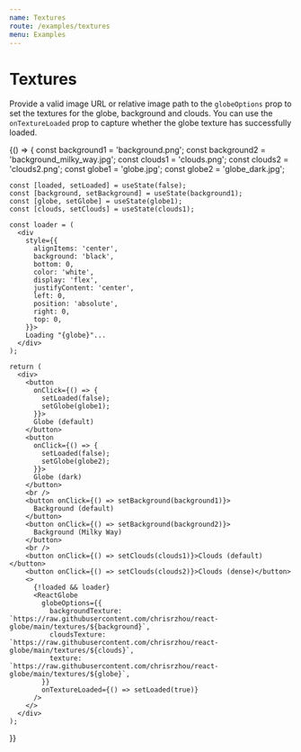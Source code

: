 ```yaml
---
name: Textures
route: /examples/textures
menu: Examples
---
```




# Textures

Provide a valid image URL or relative image path to the `globeOptions` prop to set the textures for the globe, background and clouds. You can use the `onTextureLoaded` prop to capture whether the globe texture has successfully loaded.

<Playground>
  {() => {
    const background1 = 'background.png';
    const background2 = 'background_milky_way.jpg';
    const clouds1 = 'clouds.png';
    const clouds2 = 'clouds2.png';
    const globe1 = 'globe.jpg';
    const globe2 = 'globe_dark.jpg';

    const [loaded, setLoaded] = useState(false);
    const [background, setBackground] = useState(background1);
    const [globe, setGlobe] = useState(globe1);
    const [clouds, setClouds] = useState(clouds1);

    const loader = (
      <div
        style={{
          alignItems: 'center',
          background: 'black',
          bottom: 0,
          color: 'white',
          display: 'flex',
          justifyContent: 'center',
          left: 0,
          position: 'absolute',
          right: 0,
          top: 0,
        }}>
        Loading "{globe}"...
      </div>
    );

    return (
      <div>
        <button
          onClick={() => {
            setLoaded(false);
            setGlobe(globe1);
          }}>
          Globe (default)
        </button>
        <button
          onClick={() => {
            setLoaded(false);
            setGlobe(globe2);
          }}>
          Globe (dark)
        </button>
        <br />
        <button onClick={() => setBackground(background1)}>
          Background (default)
        </button>
        <button onClick={() => setBackground(background2)}>
          Background (Milky Way)
        </button>
        <br />
        <button onClick={() => setClouds(clouds1)}>Clouds (default)</button>
        <button onClick={() => setClouds(clouds2)}>Clouds (dense)</button>
        <>
          {!loaded && loader}
          <ReactGlobe
            globeOptions={{
              backgroundTexture: `https://raw.githubusercontent.com/chrisrzhou/react-globe/main/textures/${background}`,
              cloudsTexture: `https://raw.githubusercontent.com/chrisrzhou/react-globe/main/textures/${clouds}`,
              texture: `https://raw.githubusercontent.com/chrisrzhou/react-globe/main/textures/${globe}`,
            }}
            onTextureLoaded={() => setLoaded(true)}
          />
        </>
      </div>
    );

}}

</Playground>
